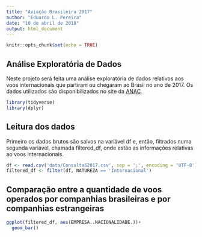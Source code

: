 ```yaml
---
title: "Aviação Brasileira 2017"
author: "Eduardo L. Pereira"
date: "10 de abril de 2018"
output: html_document
---
```


```r
knitr::opts_chunk$set(echo = TRUE)
```

## Análise Exploratória de Dados

Neste projeto será feita uma análise exploratória de dados relativos aos voos internacionais que partiram ou chegaram ao Brasil no ano de 2017. Os dados utilizados são disponibilizados no site da [ANAC](http://www.anac.gov.br/assuntos/dados-e-estatisticas/dados-estatisticos/dados-estatisticos).

```r
library(tidyverse)
library(dplyr)
```

## Leitura dos dados

Primeiro os dados brutos são salvos na variável df e, então, filtrados numa segunda variável, chamada filtered_df, onde estão as informações relativas ao voos internacionais.

```r
df <- read.csv('data/Consulta62017.csv', sep = ';', encoding = 'UTF-8')
filtered_df <- filter(df, NATUREZA == 'Internacional')
```

## Comparação entre a quantidade de voos operados por companhias brasileiras e por companhias estrangeiras
```r
ggplot(filtered_df, aes(EMPRESA..NACIONALIDADE.))+
  geom_bar()
```

